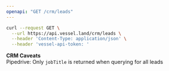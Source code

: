 ```yaml
---
openapi: "GET /crm/leads"
---
```


<RequestExample>

```bash Request
curl --request GET \
  --url https://api.vessel.land/crm/leads \
  --header 'Content-Type: application/json' \
  --header 'vessel-api-token: '
```

</RequestExample>

**CRM Caveats**  
Pipedrive: Only `jobTitle` is returned when querying for all leads  
